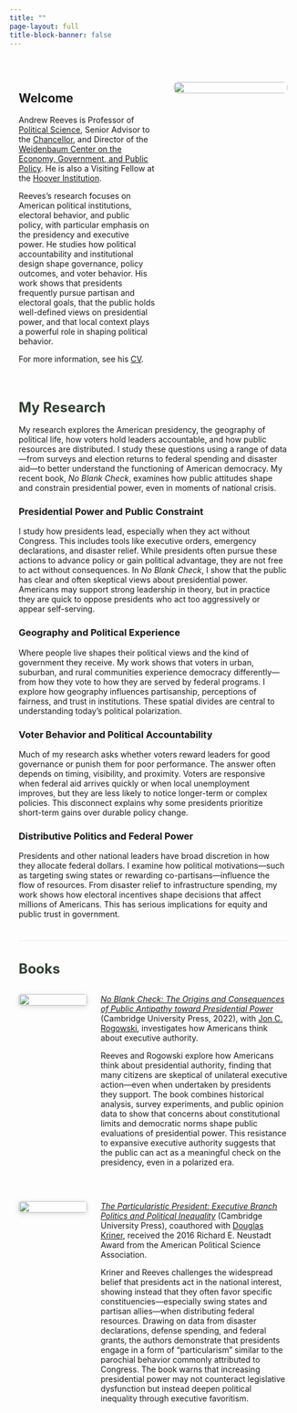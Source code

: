 ```yaml
---
title: ""
page-layout: full
title-block-banner: false
---
```


```{=html}
<link rel="stylesheet" href="https://cdnjs.cloudflare.com/ajax/libs/font-awesome/6.0.0/css/all.min.css">
<style>
.simple-layout {
    max-width: 900px;
    margin: 0 auto;
    padding: 2rem 1rem;
}

.profile-header {
    display: flex;
    gap: 2rem;
    margin-bottom: 3rem;
    align-items: flex-start;
}

.profile-text {
    flex: 2;
}

.profile-image {
    flex: 0 0 200px;
}

.profile-image img {
    width: 100%;
    border-radius: 0.5rem;
}

.simple-section {
    margin-bottom: 2rem;
    padding-bottom: 1.5rem;
    border-bottom: 1px solid #e9ecef;
}

.simple-section:last-child {
    border-bottom: none;
}

.simple-section h2 {
    color: #2d3e2f;
    margin-bottom: 1rem;
    font-size: 1.5rem;
}

.contact-links {
    margin-top: 1rem;
}

.contact-links a {
    color: #2d3e2f;
    text-decoration: none;
    margin-right: 1rem;
    display: inline-flex;
    align-items: center;
    gap: 0.5rem;
}

.contact-links a:hover {
    text-decoration: underline;
}

.contact-links i {
    font-size: 1.1em;
}

.book-entry {
    display: flex;
    gap: 1.5rem;
    margin-bottom: 2rem;
    align-items: flex-start;
}

.book-cover {
    flex: 0 0 120px;
}

.book-cover img {
    width: 100%;
    box-shadow: 0 2px 8px rgba(0,0,0,0.15);
    border-radius: 0.25rem;
}

.book-text {
    flex: 1;
}

@media (max-width: 768px) {
    .profile-header {
        flex-direction: column;
        text-align: center;
    }
    
    .profile-image {
        flex: none;
        align-self: center;
    }
    
    .book-entry {
        flex-direction: column;
        text-align: center;
    }
    
    .book-cover {
        flex: none;
        align-self: center;
    }
}
</style>
```

:::::::::::::::::::::::::::: simple-layout
:::::: profile-header
:::: profile-text
# Welcome

Andrew Reeves is Professor of [Political Science](https://polisci.wustl.edu/), Senior Advisor to the [Chancellor](https://andrewdmartin.washu.edu/), and Director of the [Weidenbaum Center on the Economy, Government, and Public Policy](http://wc.wustl.edu). He is also a Visiting Fellow at the [Hoover Institution](https://www.hoover.org).

Reeves's research focuses on American political institutions, electoral behavior, and public policy, with particular emphasis on the presidency and executive power. He studies how political accountability and institutional design shape governance, policy outcomes, and voter behavior. His work shows that presidents frequently pursue partisan and electoral goals, that the public holds well-defined views on presidential power, and that local context plays a powerful role in shaping political behavior.

For more information, see his <a href="reevescv.pdf" target="_blank"><i class="fas fa-file-pdf"></i> CV</a>.
::::

::: profile-image
![](images/profile.jpg)
:::
::::::

:::::::::::::::: simple-section
## My Research

My research explores the American presidency, the geography of political life, how voters hold leaders accountable, and how public resources are distributed. I study these questions using a range of data—from surveys and election returns to federal spending and disaster aid—to better understand the functioning of American democracy. My recent book, *No Blank Check*, examines how public attitudes shape and constrain presidential power, even in moments of national crisis.

::::::::::::::: research-grid
::::: research-block
::: research-icon
<i class="fas fa-gavel"></i>
:::

::: research-content
<h3>Presidential Power and Public Constraint</h3>

<p>I study how presidents lead, especially when they act without Congress. This includes tools like executive orders, emergency declarations, and disaster relief. While presidents often pursue these actions to advance policy or gain political advantage, they are not free to act without consequences. In <em>No Blank Check</em>, I show that the public has clear and often skeptical views about presidential power. Americans may support strong leadership in theory, but in practice they are quick to oppose presidents who act too aggressively or appear self-serving.</p>
:::
:::::

::::: research-block
::: research-icon
<i class="fas fa-map-marked-alt"></i>
:::

::: research-content
<h3>Geography and Political Experience</h3>

<p>Where people live shapes their political views and the kind of government they receive. My work shows that voters in urban, suburban, and rural communities experience democracy differently—from how they vote to how they are served by federal programs. I explore how geography influences partisanship, perceptions of fairness, and trust in institutions. These spatial divides are central to understanding today's political polarization.</p>
:::
:::::

::::: research-block
::: research-icon
<i class="fas fa-vote-yea"></i>
:::

::: research-content
<h3>Voter Behavior and Political Accountability</h3>

<p>Much of my research asks whether voters reward leaders for good governance or punish them for poor performance. The answer often depends on timing, visibility, and proximity. Voters are responsive when federal aid arrives quickly or when local unemployment improves, but they are less likely to notice longer-term or complex policies. This disconnect explains why some presidents prioritize short-term gains over durable policy change.</p>
:::
:::::

::::: research-block
::: research-icon
<i class="fas fa-coins"></i>
:::

::: research-content
<h3>Distributive Politics and Federal Power</h3>

<p>Presidents and other national leaders have broad discretion in how they allocate federal dollars. I examine how political motivations—such as targeting swing states or rewarding co-partisans—influence the flow of resources. From disaster relief to infrastructure spending, my work shows how electoral incentives shape decisions that affect millions of Americans. This has serious implications for equity and public trust in government.</p>
:::
:::::
:::::::::::::::
::::::::::::::::

::::::::: simple-section
## Books

::::: book-entry
::: book-cover
![](images/no-blank-check-cover.jpg){width="120"}
:::

::: book-text
[*No Blank Check: The Origins and Consequences of Public Antipathy toward Presidential Power*](https://www.amazon.com/Blank-Check-Consequences-Antipathy-Presidential/dp/1316626474/) (Cambridge University Press, 2022), with [Jon C. Rogowski](https://voices.uchicago.edu/jrogowski/), investigates how Americans think about executive authority.

Reeves and Rogowski explore how Americans think about presidential authority, finding that many citizens are skeptical of unilateral executive action—even when undertaken by presidents they support. The book combines historical analysis, survey experiments, and public opinion data to show that concerns about constitutional limits and democratic norms shape public evaluations of presidential power. This resistance to expansive executive authority suggests that the public can act as a meaningful check on the presidency, even in a polarized era.
:::
:::::

::::: book-entry
::: book-cover
![](images/particularistic-president-cover.jpg){width="120"}
:::

::: book-text
[*The Particularistic President: Executive Branch Politics and Political Inequality*](https://www.amazon.com/Particularistic-President-Executive-Political-Inequality/dp/1107616816/) (Cambridge University Press), coauthored with [Douglas Kriner](http://blogs.cornell.edu/kriner/), received the 2016 Richard E. Neustadt Award from the American Political Science Association.

Kriner and Reeves challenges the widespread belief that presidents act in the national interest, showing instead that they often favor specific constituencies—especially swing states and partisan allies—when distributing federal resources. Drawing on data from disaster declarations, defense spending, and federal grants, the authors demonstrate that presidents engage in a form of "particularism" similar to the parochial behavior commonly attributed to Congress. The book warns that increasing presidential power may not counteract legislative dysfunction but instead deepen political inequality through executive favoritism.
:::
:::::
:::::::::
::::::::::::::::::::::::::::
